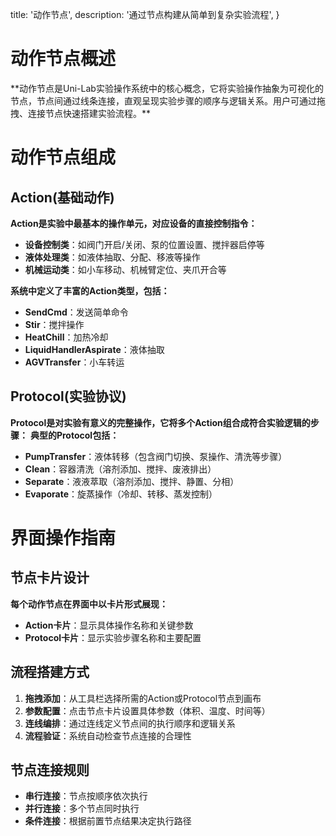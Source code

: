   title: '动作节点',
  description: '通过节点构建从简单到复杂实验流程',
}

# 动作节点概述
<Note>
**动作节点是Uni-Lab实验操作系统中的核心概念，它将实验操作抽象为可视化的节点，节点间通过线条连接，直观呈现实验步骤的顺序与逻辑关系。用户可通过拖拽、连接节点快速搭建实验流程。**
</Note>

# 动作节点组成
## Action(基础动作)
**Action是实验中最基本的操作单元，对应设备的直接控制指令：**
* **设备控制类**：如阀门开启/关闭、泵的位置设置、搅拌器启停等
* **液体处理类**：如液体抽取、分配、移液等操作
* **机械运动类**：如小车移动、机械臂定位、夹爪开合等
  
**系统中定义了丰富的Action类型，包括：**
* **SendCmd**：发送简单命令
* **Stir**：搅拌操作
* **HeatChill**：加热冷却
* **LiquidHandlerAspirate**：液体抽取
* **AGVTransfer**：小车转运

## Protocol(实验协议)
**Protocol是对实验有意义的完整操作，它将多个Action组合成符合实验逻辑的步骤：**
**典型的Protocol包括：**
* **PumpTransfer**：液体转移（包含阀门切换、泵操作、清洗等步骤）
* **Clean**：容器清洗（溶剂添加、搅拌、废液排出）
* **Separate**：液液萃取（溶剂添加、搅拌、静置、分相）
* **Evaporate**：旋蒸操作（冷却、转移、蒸发控制）

# 界面操作指南
## 节点卡片设计
**每个动作节点在界面中以卡片形式展现：**

* **Action卡片**：显示具体操作名称和关键参数
* **Protocol卡片**：显示实验步骤名称和主要配置

## 流程搭建方式
1. **拖拽添加**：从工具栏选择所需的Action或Protocol节点到画布
2. **参数配置**：点击节点卡片设置具体参数（体积、温度、时间等）
3. **连线编排**：通过连线定义节点间的执行顺序和逻辑关系
4. **流程验证**：系统自动检查节点连接的合理性

## 节点连接规则
* **串行连接**：节点按顺序依次执行
* **并行连接**：多个节点同时执行
* **条件连接**：根据前置节点结果决定执行路径





